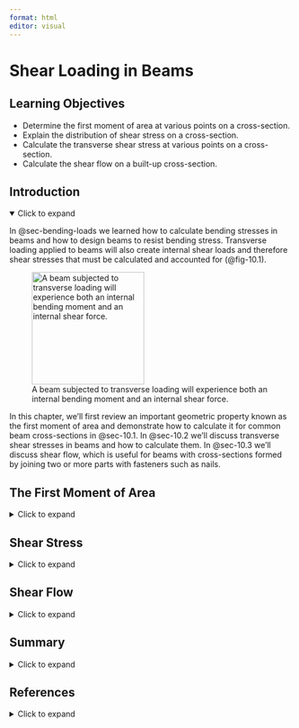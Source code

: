 ```yaml
---
format: html
editor: visual
---
```


# Shear Loading in Beams {#sec-shear-loads}

::: {.callout-note icon="false"}
## Learning Objectives

-   Determine the first moment of area at various points on a cross-section.
-   Explain the distribution of shear stress on a cross-section.
-   Calculate the transverse shear stress at various points on a cross-section.
-   Calculate the shear flow on a built-up cross-section.
:::

## Introduction {.unnumbered}

<details open>

<summary>Click to expand</summary>

In @sec-bending-loads we learned how to calculate bending stresses in beams and how to design beams to resist bending stress. Transverse loading applied to beams will also create internal shear loads and therefore shear stresses that must be calculated and accounted for (@fig-10.1).

![A beam subjected to transverse loading will experience both an internal bending moment and an internal shear force.](images/CH10%20PNGs/figure%2010.1.png){#fig-10.1 fig-align="center" width="200"}

In this chapter, we’ll first review an important geometric property known as the first moment of area and demonstrate how to calculate it for common beam cross-sections in @sec-10.1. In @sec-10.2 we’ll discuss transverse shear stresses in beams and how to calculate them. In @sec-10.3 we’ll discuss shear flow, which is useful for beams with cross-sections formed by joining two or more parts with fasteners such as nails.

</details>

## The First Moment of Area {#sec-10.1}

<details>

<summary>Click to expand</summary>

Shear stress in an object depends on the internal shear force and the shape of the cross-section. One important geometric property used in this chapter is the first moment of area. This property was introduced in @sec-8.1 and was used when determining the centroid of an area. Recall we used @eq-8.1 to break simple cross-sections down into a number of composite parts. When finding the centroid of these composite areas we modified the equation slightly to:

$$
\bar{y}=\frac{\sum y_i A_i}{\sum A_i}=\frac{y_1 A_1+y_2 A_2+\ldots}{A_1+A_2+\ldots}
$$

We can rewrite this equation in its integral form:

$$
\bar{y}=\frac{\int y d A}{\int d A}
$$

The numerator in this equation is the first moment of area. It will be given the symbol Q.

$$
Q=\int y d A
$$

Similarly, for the purposes of this text we can write:

$$
\boxed{Q=\sum y_i A_i=y_1 A_1+y_2 A_2+\ldots}
$$ {#eq-10.1}

| *where*
| *Q = First moment of area \[m^3^, in.^3^\]*
| *y = Vertical distance from neutral axis to centroid of area A \[m, in.\]*

*A = Area above (or below) point of interest \[m^2^, in.^2^\]*

In @sec-8.1 we performed this calculation relative to some convenient reference axis in order to determine the location of the centroid of an area (such as in @exm-8.3). A~i~ represents the area of each composite part and y~i~ represents the distance from the reference axis to the centroid of each composite part.

The first moment of area can actually be calculated around any axis. The maximum value will always occur at the centroid of the cross-section (i.e. the neutral axis for pure bending) so many problems will involve finding the first moment of area at the neutral axis, but there are also cases where finding the first moment of area around some other axis is required. Note that the axis should be perpendicular to the shear force, so a vertical load requires us to use a horizontal axis.

To calculate the first moment of area around an axis, first draw a line through this axis. We may choose to use either the area above this axis or the area below it, whichever is simpler. The answer will be the same either way. Break this area down into composite parts (if necessary) and apply $Q=\sum y_i A_i$ where A~i~ is the area of each composite part and y~i~ is the perpendicular distance between the centroid of the overall cross-section and the centroid of each composite part. Note that we must first find the location of the centroid of the overall cross-section in order to measure this distance. @fig-10.2 illustrates this process for finding Q at the neutral axis and at another axis for two different cross-sections.

![Process for finding the 1st moment of area, Q = yA, at the neutral axis and at a different axis of interest for two common cross-sections.](images/chapter%2010%20updates%205.12.25/figure%2010.2.png){#fig-10.2 fig-align="center"}

@exm-10.1 demonstrates this process to find the first moment of area around the neutral axis of a T cross-section. This example is solved twice, once using the area below the neutral axis and once using the area above.

@exm-10.2 uses the same cross-section and demonstrates calculating the first moment of area around a different axis on the cross-section.

::: {.callout-tip collapse="true" icon="false"}
## Example 10.1

::: {#exm-10.1}
<p>

</p>

A beam has the T-shaped cross-section shown. Determine the first moment of area around the neutral axis of the cross-section.

![](images/CH10%20PNGs/example%2010.1%20part%201.png){fig-align="center" width="286"}

::: {.callout-tip collapse="true" icon="false"}
## Solution

First determine the y-coordinate of the centroid of the cross-section. Consider the area as two rectangles and use the method of @sec-8.1. We will choose a reference point at the bottom of the section to calculate the centroid.

![](images/chapter%2010%20updates%205.12.25/example%2010.1.png){fig-align="center" width="351"}

$$
\begin{aligned}
& y_1=4.5{~in.}~,~ A_1=18{~in.}^2 \\
& y_2=10.5{~in.}~,~ A_2=30{~in.}^2 \\
& \bar{y}=\frac{(4.5{~in.} * 18{~in.}^2)+(10.5{~in.} * 30{~in.}^2)}{18{~in.}^2+30{~in.}^2}\\ 
& \bar{y}=8.25{~in.}~~\text{from the bottom of the section (our reference point) }
\end{aligned}
$$

Note that since this section is simple, only two shapes, we didn’t create a table as we did in @sec-8.1. This is a simplified version of the table, but the calculation is exactly the same.

Now draw a horizontal line through the point of interest. In this case the point of interest is the neutral axis. Use either the area above this line or the area below this line to determine the first moment of area around the neutral axis. We’ll solve it both ways to demonstrate that we get the same answer either way.

**Area below the neutral axis:**

![](images/CH10%20PNGs/example%2010.1%20part%203.png){fig-align="center" width="277"}

This area is a simple rectangle. Recall that *Q=yA* where A is the area of the rectangle and y is the vertical distance between the neutral axis and the centroid of the rectangle.

$$
\begin{aligned}
& y=\frac{8.25{~in.}}{2}=4.125{~in.}  \\
& A=8.25{~in.} * 2{~in.}=16.5{~in} ^2 \\
& Q=y A=4.125{~in.} * 16.5{~in.}^2=68.1{~in.}^3
\end{aligned}
$$

**Area above the neutral axis:**

![](images/CH10%20PNGs/example%2010.1%20part%204.png){fig-align="center" width="302"}

This area can be split into two rectangles. Here we’ll use $Q=\sum y_i A_i=y_1 A_1+y_2 A_2$

$$
\begin{aligned}
& y_1=\frac{0.75{~in.}}{2}=0.375{~in.} \\
& A_1=0.75{~in.} * 2{~in.}=1.5{~in.}^2 \\
& y_2=0.75{~in.}+1.5{~in.}=2.25{~in.} \\
& A_2=10{~in.} * 3{~in.}=30{~in.}^2 \\
& Q=(0.375{~in.} * 1.5{~in.}^2)+(2.25{~in.} * 30{~in.}^2)=68.1{~in}^3
\end{aligned}
$$

Whether we use the area above the neutral axis or the area below the neutral axis, we get the same answer of Q=68.1 in^3^. We may choose to use whichever area seems simpler to work with.
:::
:::
:::

::: {.callout-tip collapse="true" icon="false"}
## Example 10.2

::: {#exm-10.2}
<p>

</p>

The T-shaped cross-section from @exm-10.1 is repeated here. Determine the first moment of area around an axis passing through the interface between the flange and web.

![](images/CH10%20PNGs/example%2010.2%20part%201.png){fig-align="center" width="343"}

::: {.callout-tip collapse="true" icon="false"}
## Solution

We need to first determine the y-coordinate of the centroid of the cross section. We did this in @exm-10.1, the results are shown below.

$\bar{y}=8.25{~in.}$ from the bottom of the cross-section.

Now draw a horizontal line through the point of interest. In this case the point of interest is the seam between the two boards. As demonstrated in @exm-10.1, we may use either the area below this line or the area above this line to determine the first moment of area.

**Area above the line:**

![](images/chapter%2010%20updates%205.12.25/example%2010.2.png){fig-align="center" width="426"}

This area is a simple rectangle. Recall that *Q=yA* where A is the area of the rectangle and y is the vertical distance between the neutral axis and the centroid of the rectangle. Note that the perpendicular distance is **always** measured to the neutral axis, not to the seam between the two boards.

$$
\begin{aligned}
& y=0.75{~in.}+1.5{~in.}=2.25{~in.} \\
& A=10{~in.} * 3{~in.}=30{~in.}^2 \\
& Q=y A=2.25{~in.} * 30{~in.}^2=67.5{~in.}^3
\end{aligned}
$$

As an additional exercise, try using the area below the seam between the two boards to calculate Q=67.5 in.^3^.
:::
:::
:::

Simple cross-sections such as rectangles and circles are fairly commonly used for beams. For these simple cross-sections we can derive standard solutions for the maximum first moment of area (Q~max~). Recall that this always occurs at the neutral axis of the cross-section.

For a rectangle of base *b* and height *h* (@fig-10.3), the neutral axis will be at $y=\frac{h}{2}$. Drawing a line along the neutral axis and taking the area above this line gives $A=b \frac{h}{2}$. The distance between the centroid of this area and the neutral axis of the cross-section will be $y=\frac{h}{4}$. Thus, for a rectangular cross-section:

$$
Q_{\max }=\frac{h}{4} \frac{b h}{2}=\frac{b h^2}{8}
$$

![Determining the first moment of area around the neutral axis of a rectangular cross-section.](images/CH10%20PNGs/figure%2010.2.png){#fig-10.3 fig-align="center" width="300"}

For a circular cross-section of radius r (@fig-10.4), the area above the neutral axis is semi-circle so $A=\frac{1}{2} \pi r^2$. The distance from the centroid of the semi-circle to the neutral axis is $y=\frac{4 r}{3 \pi}$. Thus, for a circular cross-section:

$$
Q_{\max }=\frac{4 r}{3 \pi} \frac{1}{2} \pi r^2=\frac{2}{3} r^3
$$

![Determining the first moment of area around the neutral axis of a circular cross-section.](images/CH10%20PNGs/figure%2010.3.png){#fig-10.4 fig-align="center" width="292"}

Note that both of these are only for finding the first moment of area at the neutral axis (Q~max~). If the first moment of area around any other axis is required, these shortcuts will not work, and the general process will need to be used.

::: {.callout-warning icon="false"}
## Step-by-step:

1.  Locate the centroid of the cross-section.
2.  Draw a line through the cross-section perpendicular to the internal shear force. Decide whether to use the area above this line or the area below this line
3.  Determine the area, A.
4.  Determine the vertical distance between the centroid of area A and the neutral (centroidal) axis of the cross-section, y.
5.  Calculate the first moment of area, Q = yA.
6.  For composite areas, repeat steps 2–4 and calculate $Q=\sum y_i A_i$.
:::

</details>

## Shear Stress {#sec-10.2}

<details>

<summary>Click to expand</summary>

In @sec-2.2 we learned about average shear stress:

$$
\tau_{avg}=\frac{V}{A}
$$

This is the average shear stress on a cross-section, but shear stress actually varies through the height of the section (@fig-10.5). For a vertical internal shear force, the shear stress is zero at the top and bottom of a cross-section and maximum at the neutral axis. Shear stress varies in a parabolic fashion. The average shear stress does not provide a full picture and it is often necessary to calculate the shear stress at a specific point on the cross-section instead.

![Parabolic variation in shear stress over a cross-section. For a vertical shear force on a uniform cross-section, the shear stress is zero at the top and bottom of the section and maximum at the neutral axis.](images/CH10%20PNGs/figure%2010.4.png){#fig-10.5 fig-align="center" width="363"}

To derive the shear stress formula, we’ll begin by examining a small 2D element on a body subjected to an internal shear force (@fig-10.6). If this element is in equilibrium, a shear force applied to one face of this element must also produce shear forces (and therefore shear stresses) on the other faces of the element.

![Element A on the beam is subjected to shear force V on the right side. For the element to be in equilibrium there must also be an equal and opposite force V on the other side. However, this element will rotate so there must be two additional forces to create an equal moment in the opposite direction.](images/CH10%20PNGs/figure%2010.5.png){#fig-10.6 fig-align="center" width="219"}

Thus, an element experiencing a vertical shear stress also experiences a horizontal shear stress. This is known as the *complementary property of shear*. This effect can be seen by forming a ‘beam’ out of a stack of paper and applying a vertical force. The pieces of paper slide horizontally relative to each other (@fig-10.7).

![A stack of papers representing a beam. The ends of the beam are initially vertical. Load F is applied, creating an internal vertical shear force. The papers slide relative to each other horizontally, indicating that there must also be a horizontal shear force created.](images/CH10%20PNGs/figure%2010.6.png){#fig-10.7 fig-align="center" width="364"}

Another example is a wooden beam that fails due to transverse shear. In such beams, cracks tend to appear horizontally even though the applied load is vertical. This is due to horizontal shear stress between the layers of the wood (@fig-10.8).

![Horizontal shear failure in a wooden beam subjected to a vertical load.](images/CH10%20PNGs/10.7%20new.jpg){#fig-10.8 fig-align="center"}

Imagine a beam subjected to an arbitrary vertical load. Consider a small cross-section of width Δx (@fig-10.9). This cross-section is subjected to an external load, an internal shear force on each side of the cross-section, and an internal bending moment on each side of the cross-section. The two shear forces and two bending moments are not necessarily equal.

![Internal loads on a small cross-section of width Δx on a beam subjected to an arbitrary vertical load, w = f(x). The internal loads on the right side of the section are slightly larger than those on the left.](images/CH10%20PNGs/figure%2010.8.png){#fig-10.9 fig-align="center" width="291"}

By considering horizontal equilibrium, we do not need to account for the vertical loads (V, V + ΔV, and w). From the flexure formula (@eq-9.2) the bending moments (M and M + ΔM) will create horizontal stresses (@fig-10.10) equal to

$$
\sigma_{x 1}=\frac{M y}{I}
$$

and

$$
\sigma_{x 2}=\frac{(M+\Delta M) y}{I}
$$

Since $F=\sigma A$, we can determine the total force applied by each bending moment:

$$
F_1=\int \frac{M y}{I} d A
$$

and

$$
F_2=\int \frac{(M+\Delta M) y}{I} d A
$$

![Horizontal stresses created by moments M and (M + ΔM).](images/CH10%20PNGs/figure%2010.9.png){#fig-10.10 fig-align="center" width="345"}

Each force is tensile in part of the beam and compressive in part of the beam. When calculated across the entire cross-section these forces will sum to zero. However, if we consider only part of the cross-section the forces do not sum to zero (@fig-10.11). For the beam to be in equilibrium, there must be a horizontal shear force. For now, we’ll call this force F’ and derive an equation for the shear stress it creates.

![Forces F~1~ and F~2~ do not balance when considering only part of the element. There must be an additional internal shear force F’.](images/CH10%20PNGs/figure%2010.10.png){#fig-10.11 fig-align="center" width="392"}

By equilibrium:

$$
\begin{aligned}
& \sum F_x=F^{\prime}+\int \frac{M y}{I} d A-\int \frac{(M+\Delta M) y}{I} d A=0 \\
& F^{\prime}=-\int \frac{M y}{I} d A+\int \frac{M y}{I} d A+\int \frac{\Delta M y}{I} d A \\
& F^{\prime}=\int \frac{\Delta M y}{I} d A=\frac{\Delta M}{I} \int y d A
\end{aligned}
$$

Once the constants are taken out of the integral, the remaining integral is just the first moment of area, Q.

$$
F^{\prime}=\frac{\Delta M}{I} Q
$$

We can calculate the transverse shear stress from $\tau=\frac{V}{A}$ where V = F’ and A is the area of the cross-section that force F’ acts on. This area will be width, Δx, multiplied by the thickness of the beam, t.

$$
\tau=\frac{V}{A}=\frac{F^{\prime}}{\Delta x t}=\frac{\Delta M Q}{\Delta x I t}
$$

From @sec-7.2 we know that the change in moment with respect to x is equal to the shear force, V

$$
\frac{\Delta M}{\Delta x}=V \\
$$

$$
\boxed{\tau=\frac{VQ}{It}}
$$ {#eq-10.2}

| *where*
| *τ = Transverse shear stress at a point on the cross-section \[Pa, psi\]*
| *V = Internal shear force at the cross-section \[N, lb\]*
| *Q = 1st moment of area at the point of interest on the cross-section \[m^3^, in.^3^\]*
| *I = Area moment of inertia of the cross-section \[m^4^, in.^4^\]*

*t = thickness of the cross-section \[m, in.\]*

This is the transverse shear stress equation, allowing us to calculate the transverse shear stress at any point on a cross-section. This is often more useful than simply calculating the average shear stress across the entire cross-section.

@exm-10.3 demonstrates calculation of the maximum transverse shear stress in a simply supported beam with a circular cross-section.

::: {.callout-tip collapse="true" icon="false"}
## Example 10.3

::: {#exm-10.3}
<p>

</p>

A simply supported beam with the circular cross-section shown is subjected to a uniformly distributed load w = 30 kN/m across its entire length L = 8 m. Determine the maximum shear stress that occurs in the beam.

![](images/CH10%20PNGs/example%2010.3%20part%201.png){fig-align="center" width="368"}

::: {.callout-tip collapse="true" icon="false"}
## Solution

The shear stress can be calculated from $\tau=\frac{V Q}{I t}$. The maximum shear stress will occur when V and Q are at their maximum values.

The maximum shear force, V~max~, can be found by drawing a shear force diagram. Start with a free body diagram of the beam and use this to sketch the shear force diagram using the graphical method of @sec-7.4. The loading and supports are symmetric, so each support will resist half of the applied load.

$$
A=B=\frac{w L}{2}=\frac{30\frac{kN}{m} * 8{~m}}{2}=120{~kN}
$$

![](images/CH10%20PNGs/example%2010.3%20part%202.png){fig-align="center" width="234"}

From the diagram it is apparent that the maximum shear force in the beam, V~max~ = 120 kN. This occurs at the supports.

The area moment of inertia for the circular cross-section is given by

$$
I=\frac{\pi}{4} r^4=\frac{\pi}{4}(0.02{~m})^4=1.257 \times 10^{-7}{~m}^4
$$

The maximum first moment of area, Q~max~, occurs at the neutral axis of the cross-section. For a circular cross-section it was demonstrated in the text that

$$
Q_{max}=\frac{2}{3}r^3=\frac{2}{3}(0.02{~m})^3=5.33\times10^{-6}{~m}^3
$$

The thickness of the cross-section at the neutral axis is equal to the diameter, t = 0.04 m.

With all of the terms known, we can now calculate the maximum shear stress in the beam.

$$
\tau=\frac{V Q}{I t}=\frac{120,000{~N} * 5.33 \times 10^{-6}{~m}^3}{1.257 \times 10^{-7}{~m}^4 * 0.04{~m}}=127\times10^6\frac{N}{m^2}=127{~MPa}
$$
:::
:::
:::

Note that the first moment of area will always be at its maximum value at the neutral axis of the cross-section. Since shear stress, $\tau=\frac{VQ}{It}$, the maximum shear stress often occurs at the neutral axis too. This will be true if the thickness, t, of the cross-section is uniform (such as a rectangular cross-section) or at its thinnest at the neutral axis (such as a wide-flange beam). However, if thickness t is larger at the neutral axis than at another point in the beam, it is possible that the maximum shear stress will occur at the point where the thickness decreases even though Q will be smaller at this location than at the neutral axis. In these cases it is best to calculate the shear stress at both the neutral axis and at the location where the thickness decreases. @exm-10.4 demonstrates how to calculate the maximum transverse stress is a cross-section of varying thickness.

::: {.callout-tip collapse="true" icon="false"}
## Example 10.4

::: {#exm-10.4}
<p>

</p>

A beam with the cross-section shown is subjected to an internal shear force of 20 kips. Determine:

1.  **The shear stress at the neutral axis of the cross-section**
2.  **The shear stress at the point where the thickness of the cross-section changes**

![](images/CH10%20PNGs/example%2010.4%20part%201.png){fig-align="center" width="190"}

::: {.callout-tip collapse="true" icon="false"}
## Solution

Determine the y-coordinate of the centroid using the method of @sec-8.1. We will choose our reference point to be at the bottom of the section.

![](images/CH10%20PNGs/example%2010.4%20part%202.png){fig-align="center" width="243"}

$$
\begin{aligned}
& y_1=2.5{~in.}~,~ A_1=5{~in.}^2 \\
& y_2=7{~in.}~,~ A_2=20{~in.}^2 \\
& \bar{y}=\frac{(2.5{~in.} * 5{~in.}^2)+(7{~in.} * 20{~in.}^2)}{5{~in.}^2+20{~in.}^2}=6.1{~in.}~~ \text{from the bottom of the section. }
\end{aligned}
$$

Determine the area moment of inertia of the entire cross-section using the method of @sec-8.2

$$
I=\left(\frac{1 * 5^3}{12}+5 *(2.5-6.1)^2\right)+\left(\frac{5 * 4^3}{12}+20 *(7-6.1)^2\right)=118.08{~in.}^4
$$

**The shear stress at the neutral axis of the cross-section**

Draw a line through the point of interest and use the area above this line to calculate the first moment of area.

![](images/CH10%20PNGs/example%2010.4%20part%203.png){fig-align="center" width="263"}

$$
Q=y A=\frac{2.9{~in.}}{2} *(2.9{~in.} * 5{~in.})=21.025{~in.}^3
$$

The thickness of the cross-section at this point, t = 5 in.

The shear stress at the neutral axis is then given by:

$$
\tau=\frac{V Q}{I t}=\frac{20,000{~lb} * 21.025{~in.}^3}{118.08{~in.}^4 * 5{~in.}}=712{~psi}
$$

**The shear stress at the point where the thickness of the cross-section changes**

Draw a line through the point of interest and use the area above this line to calculate the first moment of area.

![](images/chapter%2010%20updates%205.12.25/example%2010.4.png){fig-align="center" width="377"}

$$
Q=y A=0.9{~in.} *(4 {~in.}* 5{~in.})=18{~in.}^3
$$

The thickness of the cross-section at this point, t = 1 in.

The shear stress at this line is then given by:

$$
\tau=\frac{V Q}{I t}=\frac{20,000 {~lb}* 18{~in.}^3}{118.08{~in.}^4 * 1{~in.}}=3,049{~psi}
$$

Note that even though the first moment of area is smaller at this axis, the stress is larger because the thickness of the cross-section decreases significantly at this point.
:::
:::
:::

::: {.callout-warning icon="false"}
## Step-by-step: Shear stress

1.  Cut a cross-section through the point of interest and determine the internal shear force acting on this cross-section. This can be done either through equilibrium of by drawing a shear force diagram (@sec-beams).
2.  Locate the centroid of the cross section as shown in @sec-8.1.
3.  Calculate the area moment of inertia, I, for the cross-section. Use the entire cross-section for this calculation as shown in @sec-8.2.
4.  Draw a horizontal line through the point of interest and calculate the 1^st^ moment of area, Q, as shown in @sec-10.1.
5.  Determine the thickness of the cross-section, t, at the point of interest.
6.  Calculate the transverse shear stress, $\tau=\frac{VQ}{It}$.
:::

</details>

## Shear Flow {#sec-10.3}

<details>

<summary>Click to expand</summary>

Some cross-sections are formed by connecting multiple pieces together with fasteners such as nails or bolts (@fig-10.12). In such members, we must analyze not only the stresses in the cross-section itself but also the stresses in the fasteners.

![T cross-section formed by connecting two boards together with nails. There is a consistent spacing s between nails along the length of the beam.](images/CH10%20PNGs/figure%2010.11.png){#fig-10.12 fig-align="center" width="254"}

A useful quantity in this regard is shear flow, q. Shear flow measures of how much shear force is applied per unit length of the beam, and it is measured in units of force/length \[N/m, lb/in.\]. For example, if a nail is capable of resisting a shear force up to 10 kN and there is a shear flow of 30 kN/m, it is trivial to determine that we need at least 3 nails for every meter of beam.

Recall from @sec-10.2 that the internal horizontal shear force, F’, may be written as

$$
F^{\prime}=\frac{\Delta M}{I} Q
$$

Dividing both sides by Δx

$$
\frac{F^{\prime}}{\Delta x}=\frac{\Delta M Q}{\Delta x I}
$$

Similar to our derivation in the previous section, we may replace $\frac{\Delta M}{\Delta x}=V$. We may also replace $\frac{F^{\prime}}{\Delta x}=q$.

$$
q=\frac{V Q}{I}
$$

This equation is very similar to the shear stress equation, but the thickness of the cross-section doesn’t appear here as shear flow is measured per unit length. We will generally want to determine the shear flow at the seam where the individual pieces of the cross-section are joined together as this is where the fasteners must resist the horizontal shear force.

Often we want to determine how far apart we can space the nails along the length of the beam. Since shear flow is the shear force per unit length, if we know how much shear force each fastener can resist, we can say that the shear flow is equal to the force resisted by each fastener (F~nail~) divided by the spacing between the fasteners (s). Sometimes there will be multiple rows of nails side-by-side (@fig-10.13). In this case we can multiply the force resisted by each fastener by the number of rows (r).

$$
\boxed{q=\frac{V Q}{I}=\frac{F_{nail} r}{s}}
$$ {#eq-10.3}

| *where*
| *q = Shear flow at a line on the cross-section \[N/m, lb/in.\]*
| *V = Internal shear force at the cross-section \[N, lb\]*
| *Q = 1st moment of area at the point of interest on the cross-section \[m^3^, in.^3^\]*
| *I = Area moment of inertia of the cross-section \[m^4^, in^4^\]*
| *F~nail~ = Horizontal shear force resisted by each nail \[N, lb\]*
| *r = Number of rows of nails resisting the shear force*

*s = Spacing between nails \[m, in.\]*

![T cross-section held together by two rows of nails. The rows are spaced evenly along the length of the beam by distance s.](images/CH10%20PNGs/figure%2010.12.png){#fig-10.13 fig-align="center" width="282"}

Sometimes fasteners may be placed horizontally (@fig-10.14). In these cases we should still draw a line along the seam perpendicular to the fastener (so vertically in this case). We can then use the area either to the left or right of this line to determine the first moment of area. Note that we still use the vertical distance between the centroid of our chosen area and the neutral axis of the cross-section. For cross-sections with an axis of symmetry, we may choose to draw one vertical line and use the area to the left (or right) of this line or we may draw two vertical lines, one at each seam, and use the area between (or outside of) these lines.

![A horizontal fastener requires a vertical line along the seam and the selection of the area either to the left or right of this line. When calculating the first moment of area by Q = yA, the distance y is still in the vertical direction.](images/chapter%2010%20updates%205.12.25/new%2010.14.png){#fig-10.14 fig-align="center"}

@exm-10.5 works through a problem with two rows of nails at each seam.

@exm-10.6 involves an L-beam with a horizontal nail.

::: {.callout-tip collapse="true" icon="false"}
## Example 10.5

::: {#exm-10.5}
<p>

</p>

A beam is made by nailing together three boards to form the cross-section shown. At each connection, two rows of nails are used to secure the boards. Each nail can resist a horizontal shearing force of 1,500 N. If the beam is subjected to an internal vertical shear force of 4,500 N, determine the minimum required spacing, s, between the rows of nails.

![](images/CH10%20PNGs/example%2010.5%20part%201.png){fig-align="center" width="331"}

::: {.callout-tip collapse="true" icon="false"}
## Solution

We need to determine the shear flow at one of the points where the beams are connected. Use $q=\frac{V Q}{I}$ where V = 4,500 N. Since the section is symmetric, we can determine the location of the centroid by inspection, $\bar{y}=160 \mathrm{~mm}$ from the top and bottom. Now we need to determine the area moment of inertia, I, for the cross-section.

![](images/CH10%20PNGs/example%2010.5%20part%202.png){fig-align="center" width="324"}

By considering the area as a large rectangle with two smaller rectangles cut out:

![](images/CH10%20PNGs/example%2010.5%20part%203.png){fig-align="center" width="345"}

$$
I=\frac{140 * 320^3}{12}-2\left(\frac{45 * 200^3}{12}\right)=322.3 \times 10^6{~mm}^4=322.3 \times 10^{-6}{~m}^4
$$

Next draw a line through the point of interest (along the seam where the nails are holding the boards together) and determine the first moment of area, Q, at this line.

![](images/CH10%20PNGs/example%2010.5%20part%204.png){fig-align="center" width="337"}

$$
Q=y A=130{~mm} *(60{~mm} * 140{~mm})=1092 \times 10^3{~mm}^3=1,092 \times 10^{-6}{~m}^3
$$

Shear flow:

$$
q=\frac{V Q}{I}=\frac{4500 {~N}* 1092 \times 10^{-6}{~m}^3}{322.3 \times 10^{-6}{~m}^4}=15,247~\frac{N}{m}
$$

Finally, set the shear flow, $q=\frac{F_{nail} r}{s}$, and solve for the spacing, s:

$$
s=\frac{F_{nail} r}{q}=\frac{1500{~N} * 2}{15247~\frac{N}{m}}=0.197 \mathrm{~m}=197 \mathrm{~mm}
$$
:::
:::
:::

::: {.callout-tip collapse="true" icon="false"}
## Example 10.6

::: {#exm-10.6}
<p>

</p>

A beam is formed by nailing two boards together to form the L-shaped cross-section shown. The nails are spaced a distance s = 1.5 in. apart along the length of the beam and each nail can resist a force of 700 lb in shear. Determine the maximum allowable internal shear force in the beam.

![](images/CH10%20PNGs/example%2010.6%20part%201.png){fig-align="center" width="349"}

::: {.callout-tip collapse="true" icon="false"}
## Solution

Determine the allowable shear flow in the beam based on the nails.

$$
q=\frac{F_{nail} r}{s}=\frac{700{~lb} * 1}{1.5{~in.}}=467~\frac{lb}{in.}
$$

This shear flow can be set equal to $q=\frac{V Q}{I}=467~\frac{lb}{in.}$

Find the y-coordinate of the centroid of the cross-section, setting the reference point at the bottom of the section.

![](images/CH10%20PNGs/example%2010.6%20part%202.png){fig-align="center" width="317"}

$$
\begin{aligned}
& y_1=0.375{~in.}~,~ A_1=5{~in.} * 0.75{~in.}=3.75{~in.}^2 \\
& y_2=4.5{~in.}~,~ A_2=1{~in.} * 9{~in.}=9{~in}^2 \\
& \bar{y}=\frac{(0.375{~in.} * 3.75{~in.}^2)+(4.5{~in.} * 9{~in.}^2)}{3.75{~in.^2}+9{~in.^2}} = 3.287{~in.}~~\text{from the bottom of the section}
\end{aligned}
$$

Find the area moment of inertia for the entire cross-section.

$$
I=\left(\frac{5 * 0.75^3}{12}+3.75 *(3.287-0.375)^2\right)+\left(\frac{1 * 9^3}{12}+9 *(4.5-3.287)^2\right)=106{~in.}^4
$$

Draw a line along the seam where the nails are holding the two boards together. Note that this is a vertical line. To determine the first moment of area, Q, we use the area to either the left side or the right side of this line. Note that when calculating *Q=yA*, the distance y is still measured in the vertical direction between the centroid of area A and the neutral axis of the cross-section.

![](images/CH10%20PNGs/example%2010.6%20part%203.png){fig-align="center" width="311"}

$$
\begin{aligned}
& y=4.5{~in.}-3.287{~in.}=1.213{~in.} \\
& A=(1{~in.} * 9{~in.})=9{~in.}^2 \\
& Q=1.213{~in.} * 9{~in.^2}=10.9{~in.}^3
\end{aligned}
$$

Finally, solve for the maximum allowable internal shear force in the beam by rearranging the shear flow equation.

$$
V=\frac{q I}{Q}=\frac{467~\frac{lb}{in.} * 106{~in.^4}}{10.9{~in.^3}}=4,541{~lb}
$$
:::
:::
:::

::: {.callout-warning icon="false"}
## Step-by-step: Shear flow

1.  Cut a cross-section through the point of interest and determine the internal shear force acting on this cross-section. This can be done either through equilibrium of by drawing a shear force diagram (@sec-beams).
2.  Locate the centroid of the section as shown in @sec-8.1.
3.  Calculate the area moment of inertia, I, for the cross-section. Use the entire cross-section for this calculation, as shown in @sec-8.2.
4.  Draw a horizontal line through the point of interest and calculate the 1^st^ moment of area, Q, as shown in @sec-10.1.
5.  Calculate the shear flow using $q=\frac{V Q}{I}$.
6.  If required, calculate the maximum allowable spacing between the fasteners using $q=\frac{F_{nail} r}{s}$. Alternatively, we may be given the spacing and asked to find the force resisted by each fastener, F~nail~.
:::

</details>

## Summary {.unnumbered}

<details>

<summary>Click to expand</summary>

::: {.callout-note icon="false"}
## Key Takeaways

Objects subjected to vertical shear stresses also experience horizontal shear stresses.

The first moment of area (Q) is an important quantity when considering shear. It can be calculated along any axis. Generally, the internal shear force is vertical, and so the first moment of area is calculated around a horizontal axis. The maximum first moment of area will occur around the neutral axis of the cross-section.

Transverse hear stress varies in a parabolic manner across the cross-section. For a vertical shear force it is zero at the top and bottom of the section. For a uniform cross-section, the maximum transverse shear stress occurs at the neutral axis as this is where the largest first moment of area is. If the cross-section varies in thickness, the maximum transverse shear stress may not be at the neutral axis since the transverse shear stress increases as the thickness of the cross-section decreases.

Shear flow is a measure of the shear force over a unit length. It is useful when creating a cross-section by fastening two or more individual pieces together. The shear flow can be used to determine the maximum allowable spacing between the fasteners in order to ensure the fasteners do not break. In practice, this should be done alongside a calculation of the maximum shear stress in the cross-section.
:::

::: {.callout-note icon="false"}
## Key Equations

First moment of area:

$$
Q=\int y d A=\sum y_i A_i
$$

*For a rectangle:*

$$
Q_{\max }=\frac{b h^2}{8}
$$

*For a circle:*

$$
Q_{\max }=\frac{2}{3} r^3
$$

Shear stress:

$$
\tau_{avg}=\frac{V}{A}
$$

$$
\tau=\frac{V Q}{I t}
$$

Shear flow:

$$
q=\frac{V Q}{I}=\frac{F_{nail} r}{s}
$$
:::

</details>

## References {.unnumbered}

<details>

<summary>Click to expand</summary>

**Figures**

All figures in this chapter were created by Kindred Grey in 2025 and released under a CC BY-NC-SA license, except for:

-   Figure 10.7: A stack of papers representing a beam. James Lord. 2024. CC BY-NC-SA.

-   Figure 10.8: Horizontal shear failure in a wooden beam subjected to a vertical load. Figure 8 in Adam Derkowski, Marcin Kuliński, Adrian Trociński, Jakub Kawalerczyk, and Radosław Mirski. 2022. Mechanical Characterization of Glued Laminated Beams Containing Selected Wood Species in the Tension Zone. Materials 15(18), 6380. <https://doi.org/10.3390/ma15186380>. CC BY 4.0.

</details>
